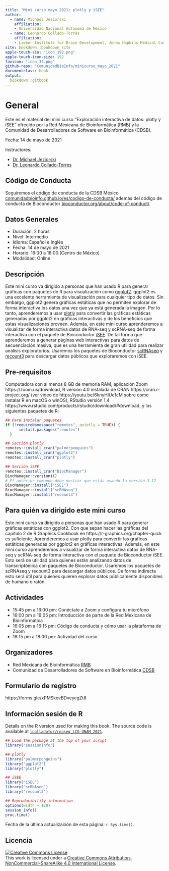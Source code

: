 ```yaml
---
title: "Mini curso mayo 2021: plotly y iSEE"
author: 
  - name: Michael Jeziorski
    affiliation:
    - Universidad Nacional Autónoma de México
  - name: Leonardo Collado-Torres
    affiliation:
    - Lieber Institute for Brain Development, Johns Hopkins Medical Campus
site: bookdown::bookdown_site
apple-touch-sin: "icon_192.png"
apple-touch-icon-size: 192
favicon: "icon_32.png"
github-repo: "ComunidadBioInfo/minicurso_mayo_2021"
documentclass: book
output:
  bookdown::gitbook
---
```


# General {-}

Este es el material del mini curso "Exploración interactiva de datos: plotly y iSEE" ofrecido por la Red Mexicana de Bioinformática (RMB) y la Comunidad de Desarrolladores de Software en Bioinformática (CDSB).

Fecha: 14 de mayo de 2021

Instructores:

* [Dr. Michael Jeziorski](https://twitter.com/kirbykyle1)
* [Dr. Leonardo Collado-Torres](http://lcolladotor.github.io/es)

## Código de Conducta {-}

Seguiremos el código de conducta de la CDSB México [comunidadbioinfo.github.io/es/codigo-de-conducta/](https://comunidadbioinfo.github.io/es/codigo-de-conducta/) además del código de conducta de Bioconductor [bioconductor.org/about/code-of-conduct/](http://bioconductor.org/about/code-of-conduct/). 


## Datos Generales {-}

* Duración: 2 horas
* Nivel: Intermedio
* Idioma: Español e Inglés
* Fecha:  14 de mayo de 2021
* Horario: 16:00 a 18:00 (Centro de México)
* Modalidad: Online

## Descripción {-}

Este mini curso va dirigido a personas que han usado R para generar gráficas con paquetes de R para visualización como [ggplot2](https://cran.r-project.org/package=ggplot2). ggplot2 es una excelente herramienta de visualización para cualquier tipo de datos. Sin embargo, ggplot2 genera gráficas estáticas que no permiten explorar de forma interactiva los datos una vez que ya está generada la imagen. Por lo tanto, aprenderemos a usar [plotly](https://cran.r-project.org/package=plotly) para convertir las gráficas estáticas generadas por ggplot2 en gráficas interactivas y de los beneficios que estas visualizaciones proveen. Además, en este mini curso aprenderemos a visualizar de forma interactiva datos de RNA-seq y scRNA-seq de forma interactiva con el paquete de Bioconductor [iSEE](https://bioconductor.org/packages/iSEE). De tal forma que aprenderemos a generar páginas web interactivas para datos de secuenciación masiva, que es una herramienta de gran utilidad para realizar análisis exploratorios. Usaremos los paquetes de Bioconductor [scRNAseq](https://bioconductor.org/packages/scRNAseq) y [recount3](https://bioconductor.org/packages/recount3) para descargar datos públicos que exploraremos con iSEE.


## Pre-requisitos {-}

Computadora con al menos 8 GB de memoria RAM, aplicación Zoom https://zoom.us/download, R versión 4.0 instalada de CRAN https://cran.r-project.org/ (ver video de https://youtu.be/6knyHlUe1cM sobre como instalar R en macOS o winOS), RStudio versión 1.4 https://www.rstudio.com/products/rstudio/download/#download, y los siguientes paquetes de R:

```r
## Para instalar paquetes
if (!requireNamespace("remotes", quietly = TRUE)) {
      install.packages("remotes")
  }

## Sección plotly
remotes::install_cran("palmerpenguins")
remotes::install_cran("ggplot2")
remotes::install_cran("plotly")

## Sección iSEE
remotes::install_cran("BiocManager")
BiocManager::version)()
# El anterior comando debe mostrar que estás usando la versión 3.12
BiocManager::install("iSEE")
BiocManager::install("scRNAseq")
BiocManager::install("recount3")
```

## Para quién va dirigido este mini curso {-}

Este mini curso va dirigido a personas que han usado R para generar gráficas estáticas con ggplot2. Con que sepan hacer las gráficas del capítulo 2 de R Graphics Cookbook en https://r-graphics.org/chapter-quick es suficiente. Aprenderemos a usar plotly para convertir las gráficas estáticas generadas por ggplot2 en gráficas interactivas. Además, en este mini curso aprenderemos a visualizar de forma interactiva datos de RNA-seq y scRNA-seq de forma interactiva con el paquete de Bioconductor iSEE. Esto será de utilidad para quienes están analizando datos de transcriptómica con paquetes de Bioconductor. Usaremos los paquetes de scRNAseq y recount3 para descargar datos públicos. De forma indirecta esto será útil para quienes quieren explorar datos públicamente disponibles de humano o ratón.

## Actividades {-}

* 15:45 pm a 16:00 pm: Conéctate a Zoom y configura tu micrófono
* 16:00 pm a 16:05 pm: Introducción de parte de la Red Mexicana de Bioinformática
* 16:05 pm a 16:15 pm: Código de conducta y cómo usar la plataforma de Zoom
* 16:15 pm a 18:00 pm: Actividad del curso

## Organizadores {-}

* Red Mexicana de Bioinformática [RMB](https://www.redmexicanadebioinformatica.org/)
* Comunidad de Desarrolladores de Software en Bioinformática [CDSB](https://comunidadbioinfo.github.io )


## Formulario de registro  {-}

https://forms.gle/xPMSkovBDveyegZt8

## Información sesión de R{-}

Details on the R version used for making this book. The source code is available at [`lcolladotor/rnaseq_LCG-UNAM_2021`](https://github.com/lcolladotor/rnaseq_LCG-UNAM_2021).

```r
## Load the package at the top of your script
library("sessioninfo")

## plotly
library("palmerpenguins")
library("ggplot2")
library("plotly")

## iSEE
library("iSEE")
library("scRNAseq")
library("recount3")
```

```r
## Reproducibility information
options(width = 120)
session_info()
proc.time()
```

Fecha de la última actualización de esta página: `r Sys.time()`.

## Licencia  {-}

<a rel="license" href="http://creativecommons.org/licenses/by-nc-sa/4.0/"><img alt="Creative Commons License" style="border-width:0" src="https://i.creativecommons.org/l/by-nc-sa/4.0/88x31.png" /></a><br />This work is licensed under a <a rel="license" href="http://creativecommons.org/licenses/by-nc-sa/4.0/">Creative Commons Attribution-NonCommercial-ShareAlike 4.0 International License</a>.

